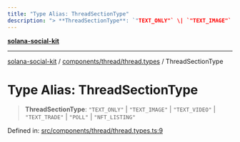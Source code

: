 ```yaml
---
title: "Type Alias: ThreadSectionType"
description: "> **ThreadSectionType**: `"TEXT_ONLY"` \| `"TEXT_IMAGE"` \| `"TEXT_VIDEO"` \| `"TEXT_TRADE"` \| `"POLL"` \| `"NFT_LISTING"`"
---
```


[**solana-social-kit**](../../../../README.mdx)

***

[solana-social-kit](../../../../README.mdx) / [components/thread/thread.types](../README.mdx) / ThreadSectionType

# Type Alias: ThreadSectionType

> **ThreadSectionType**: `"TEXT_ONLY"` \| `"TEXT_IMAGE"` \| `"TEXT_VIDEO"` \| `"TEXT_TRADE"` \| `"POLL"` \| `"NFT_LISTING"`

Defined in: [src/components/thread/thread.types.ts:9](https://github.com/SendArcade/solana-social-starter/blob/bd4b3556b8f469c27ebb06f4df65b3a36b43ba3b/src/components/thread/thread.types.ts#L9)
